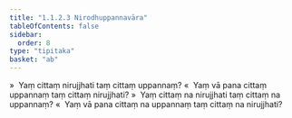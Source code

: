 ```yaml
---
title: "1.1.2.3 Nirodhuppannavāra"
tableOfContents: false
sidebar:
  order: 8
type: "tipitaka"
basket: "ab"
---
```



<DynamicBreadcrumb />

<Division number="23">

<Paragraph number="94">
»  Yaṃ cittaṃ nirujjhati taṃ cittaṃ uppannaṃ?
</Paragraph>

<Paragraph number="95">
«  Yaṃ vā pana cittaṃ uppannaṃ taṃ cittaṃ nirujjhati?
</Paragraph>

<Paragraph number="96">
»  Yaṃ cittaṃ na nirujjhati taṃ cittaṃ na uppannaṃ?
</Paragraph>

<Paragraph number="97">
«  Yaṃ vā pana cittaṃ na uppannaṃ taṃ cittaṃ na nirujjhati?
</Paragraph>
</Division>